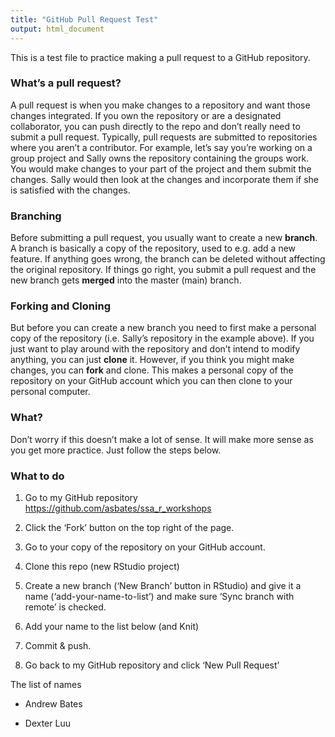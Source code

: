 ```yaml
---
title: "GitHub Pull Request Test"
output: html_document
---
```


This is a test file to practice making a pull request to a GitHub repository.

### What's a pull request?

A pull request is when you make changes to a repository and want those changes integrated.
If you own the repository or are a designated collaborator, you can push directly to the repo and don't really need to submit a pull request.
Typically, pull requests are submitted to repositories where you aren't a contributor.
For example, let's say you're working on a group project and Sally owns the repository containing the groups work.
You would make changes to your part of the project and them submit the changes. Sally would then look at the changes and incorporate them if she is satisfied with the changes.


### Branching

Before submitting a pull request, you usually want to create a new **branch**. A branch is basically a copy of the repository, used to e.g. add a new feature. If anything goes wrong, the branch can be deleted without affecting the original repository. If things go right, you submit a pull request and the new branch gets **merged** into the master (main) branch.


### Forking and Cloning

But before you can create a new branch you need to first make a personal copy of the repository (i.e. Sally's repository in the example above). If you just want to play around with the repository and don't intend to modify anything, you can just **clone** it. However, if you think you might make changes, you can **fork** and clone. This makes a personal copy of the repository on your GitHub account which you can then clone to your personal computer.


### What?

Don't worry if this doesn't make a lot of sense. It will make more sense as you get more practice. Just follow the steps below.

### What to do

1. Go to my GitHub repository [https://github.com/asbates/ssa_r_workshops](https://github.com/asbates/ssa_r_workshops)

2. Click the 'Fork' button on the top right of the page.

3. Go to your copy of the repository on your GitHub account.

4. Clone this repo (new RStudio project)

5. Create a new branch ('New Branch' button in RStudio) and give it a name ('add-your-name-to-list') and make sure 'Sync branch with remote' is checked.

6. Add your name to the list below (and Knit)

7. Commit & push.

8. Go back to my GitHub repository and click 'New Pull Request'


The list of names

- Andrew Bates

- Dexter Luu




